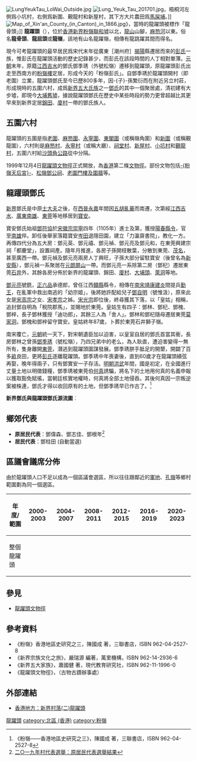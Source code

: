 {{location map|Hong Kong|coordinates={{coord|22.502697|N|114.150504|E}}|label=龍躍頭|caption=龍躍頭在香港的位置}}
[[File:LungYeukTau_LoWai_Outside.jpg|thumb]]
[[File:Lung_Yeuk_Tau_201701.jpg|thumb]]，梧桐河左側爲小坑村，右側爲新圍、覲龍村和新屋村，其下方大片農田爲[[馬屎埔|馬屎埔]]。]]
[[File:Map_of_Xin'an_County_(in_Canton)_in_1866.jpg|thumb]]》，當時的龍躍頭被標作「龍骨頭」]]
'''龍躍頭'''（{{lang-en|'''Lung Yeuk Tau'''}}），位於[[香港|香港]][[新界|新界]][[粉嶺|粉嶺]][[聯和墟|聯和墟]]以北，[[龍山_(粉嶺)|龍山]]山腳，[[麻笏河|麻笏河]]以東。俗名'''龍骨頭'''、'''龍屈頭'''或'''龍嶺'''，該地有山名龍躍嶺，相傳有龍跳躍其間而得名。

現今可考龍躍頭的最早居民爲宋代末年從廣東［潮州府］[[揭陽|揭陽]]縣遷居而來的[[粉嶺圍|彭氏]]一族，惟彭氏在龍躍頭活動的歷史記錄甚少，而彭氏在該段時間的人丁相對單薄。[[元朝|元朝]]末年，原籍[[江西|江西]][[吉水|吉水]]的鄧氏鄧季琇（外號松嶺）遷移到龍躍頭，原龍躍頭彭氏出走至西南方的[[粉嶺樓|粉嶺樓]]定居，形成今天的「粉嶺彭氏」。自鄧季琇於龍躍頭開村（即老圍）立業，龍躍頭鄧氏至今已歷800多年，因-{子}-孫繁衍而在附近另立村莊，形成現時的五圍六村，成爲[[新界五大氏族|新界五大氏族]]之一[[邓姓|鄧氏]]的其中一個聚居處，清初建有大步墟，即現今[[大埔舊墟|大埔舊墟]]，據說龍躍頭鄧氏在歷史中某些時段的勢力更曾超越比其更早來到新界定居[[錦田|錦田]]、[[廈村|廈村]]一帶的鄧氏族人。

== 五圍六村 ==
龍躍頭的五圍是指[[老圍_(龍躍頭)|老圍]]、[[麻笏圍|麻笏圍]]、[[永寧圍|永寧圍]]、[[東閣圍|東閣圍]]（或稱嶺角圍）和[[新圍_(龍躍頭)|新圍]]（或稱覲龍圍），六村則是[[麻笏圍#麻笏村|麻笏村]]、[[永寧村|永寧村]]（或稱大廳）、[[祠堂村_(龍躍頭)|祠堂村]]、[[新屋村_(龍躍頭)|新屋村]]、[[小坑村|小坑村]]和[[新圍_(龍躍頭)#覲龍村|覲龍村]]，五圍六村給[[沙頭角公路|沙頭角公路]]從中分隔。

1999年12月4日[[龍躍頭文物徑|龍躍頭文物徑]]正式開放，為[[香港|香港]]第二條[[文物徑|文物徑]]。部份文物包括[[粉嶺天后宮|-{粉嶺天后宮}-]]、[[松嶺鄧公祠|松嶺鄧公祠]]、[[老圍_(龍躍頭)|老圍門樓及圍牆]]等。

== 龍躍頭鄧氏 ==
[[新界|新界]]鄧氏是中原[[士大夫|士大夫]]之後，在[[晉朝|西晉]][[永嘉|永嘉]]年間因[[五胡亂華|五胡亂華]]而南遷，次第經[[江西|江西]][[吉水|吉水]]、[[廣東|廣東]][[南雄|南雄]]、[[東莞|東莞]]等地移居到[[寶安縣|寶安]]。

寶安鄧氏始祖[[鄧符協|鄧符協]]於[[宋徽宗|宋徽宗]][[崇寧|崇寧]]四年（1105年）進士及第，獲授[[陽春|陽春]][[縣令|縣令]]，官至[[南雄|南雄]]倅。卸任後舉家落籍寶安[[錦田|岑田]]退隱田園，建立「力瀛齋書院」，教化一方。再傳四代分為五大房：鄧元英、鄧元禧、鄧元禎、鄧元亮及鄧元和，在東莞興建宗祠「都慶堂」，設置祠產。隨年月推進，各房子孫開枝散葉，分散到東莞、[[茂名|茂名]]，甚至廣西一帶。鄧元禎及鄧元亮兩房人丁興旺，子孫大部分留駐寶安（後曾名為[[新安縣|新安縣]]），鄧元禎一系聚居在[[元朗|元朗]][[屏山_(香港)|屏山]]一帶。而鄧元亮一系除第二房（鄧杞）遷居東莞[[石井|石井]]外，其餘各房分佈於新界的龍躍頭、錦田、[[廈村|廈村]]、[[大埔頭|大埔頭]]、[[萊洞|萊洞]]等地。

[[鄧元亮|鄧元亮]]號銑，[[正六品|正六品]]承德郎，曾任江西[[贛縣|贛縣]]縣令，相傳在[[南宋|南宋]][[靖康|靖康]][[建炎|建炎]]間提兵[[勤王|勤王]]，在亂軍中救出南逃的「幼宗姬」，後將她許配給兒子[[鄧自明|鄧自明]]（號惟汲），原來此女是[[宋高宗|宋高宗]]之女、[[宋孝宗|宋孝宗]]之姊。[[宋光宗|宋光宗]]即位後，終尋獲其下落，以「皇姑」相稱，追封鄧自明為「稅院郡馬」，並賜地於東莞。皇姑生有四子：鄧林、鄧杞、鄧槐、鄧梓，長子鄧林獲授「迪功郎」，其餘三人為「舍人」。鄧林和鄧杞隨母遷居東莞[[莫家洞|莫家洞]]，鄧槐和鄧梓留守寶安。皇姑終年87歲，卜葬於東莞石井獅子嶺。

南宋覆亡，[[元朝|元朝]]統一天下，對宋朝遺臣加以迫害，以皇室自居的鄧氏首當其衝，長房鄧林之曾孫[[鄧季琇|鄧季琇]]（號松嶺），乃四兄弟中的老么，為人耿直，遭迫害變得一無所有，隻身離開[[東莞|東莞]]，潛逃到龍躍頭圖謀發展。鄧季琇胼手胝足的開墾，開闢了百多[[畝|畝]]良田，更將[[粉嶺圍|彭氏]]逐離龍躍頭。鄧季琇中年喪妻後，直到60歲才在龍躍頭續弦再娶，晚年得兩子，只有鄧實安一子存活。[[明朝|明朝]][[洪武|洪武]]年間，國是初定，在全國進行丈量土地以明徵錢糧，鄧季琇被東莞伯[[何真|何真]]誘騙，將名下的土地用何真的名義申報以獲取豁免賦徭，當朝廷核實地權時，何真將全部土地侵吞。其後何真因一宗叛逆案被株連，鄧氏才得以收回原有的土地，但鄧季琇早已作古了。<ref>《粉嶺——香港地區史研究之三》，陳國成 著，三聯書店，ISBN 962-04-2527-8</ref>

'''新界鄧氏與龍躍頭鄧氏源流圖'''︰
{{新界鄧氏世系圖|龍躍頭}}

==鄉郊代表==
*'''原居民代表'''：鄧偉森、鄧志佳、鄧根年<ref>[https://www.info.gov.hk/gia/general/201901/14/P2019011400066.htm 二○一九年村代表選舉：原居民代表選舉結果]</ref>
*'''居民代表'''：鄧柱田 (自動當選)

==區議會議席分佈==
由於龍躍頭人口不足以成為一個區議會選區，所以往往跟鄰近的[[軍地|軍地]]、[[孔嶺|孔嶺]]等鄉村範圍劃為同一個選區。

{| class=wikitable
!年度/範圍!!2000-2003!!2004-2007!!2008-2011!!2012-2015!!2016-2019!!2020-2023
|-
|整個龍躍頭||colspan=6|{{centre|[[皇后山_(選區)|皇后山]]選區}}
|}

==參見==
*[[龍躍頭文物徑|龍躍頭文物徑]]

==參考資料==
*《粉嶺》香港地區史研究之三，陳國成 著，三聯書店，ISBN 962-04-2527-8
*《新界宗族文化之旅》，嚴瑞源 編著，萬里機構，ISBN 962-14-2936-6
*《新界五大家族》，蕭國健 著，現代教育研究社，ISBN 962-11-1996-0
*《龍躍頭文物徑》，（古物古蹟辦事處）

==外部連結==
*[http://www.hk-place.com/view.php?id=128 香港地方：新界村落(二)龍躍頭]

{{北區 (香港)}}
[[category:龍躍頭|]]
[[category:北區_(香港)|category:北區 (香港)]]
[[category:粉嶺|category:粉嶺]]